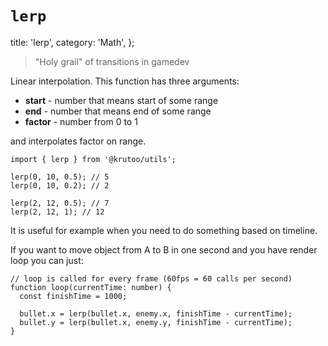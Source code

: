 # `lerp`

  title: 'lerp',
  category: 'Math',
};

> "Holy grail" of transitions in gamedev

Linear interpolation. This function has three arguments:

- **start** - number that means start of some range
- **end** - number that means end of some range
- **factor** - number from 0 to 1

and interpolates factor on range.

```tsx
import { lerp } from '@krutoo/utils';

lerp(0, 10, 0.5); // 5
lerp(0, 10, 0.2); // 2

lerp(2, 12, 0.5); // 7
lerp(2, 12, 1); // 12
```

It is useful for example when you need to do something based on timeline.

If you want to move object from A to B in one second and you have render loop you can just:

```tsx
// loop is called for every frame (60fps = 60 calls per second)
function loop(currentTime: number) {
  const finishTime = 1000;

  bullet.x = lerp(bullet.x, enemy.x, finishTime - currentTime);
  bullet.y = lerp(bullet.x, enemy.y, finishTime - currentTime);
}
```
